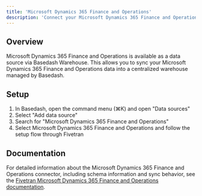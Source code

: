 ```yaml
---
title: 'Microsoft Dynamics 365 Finance and Operations'
description: 'Connect your Microsoft Dynamics 365 Finance and Operations data to Basedash'
---
```


## Overview

Microsoft Dynamics 365 Finance and Operations is available as a data source via Basedash Warehouse. This allows you to sync your Microsoft Dynamics 365 Finance and Operations data into a centralized warehouse managed by Basedash.

## Setup

1. In Basedash, open the command menu (⌘K) and open "Data sources"
2. Select "Add data source"
3. Search for "Microsoft Dynamics 365 Finance and Operations"
4. Select Microsoft Dynamics 365 Finance and Operations and follow the setup flow through Fivetran

## Documentation

For detailed information about the Microsoft Dynamics 365 Finance and Operations connector, including schema information and sync behavior, see the [Fivetran Microsoft Dynamics 365 Finance and Operations documentation](https://fivetran.com/docs/connectors/applications/microsoft-dynamics/dynamics365-fo-synapse-link).
